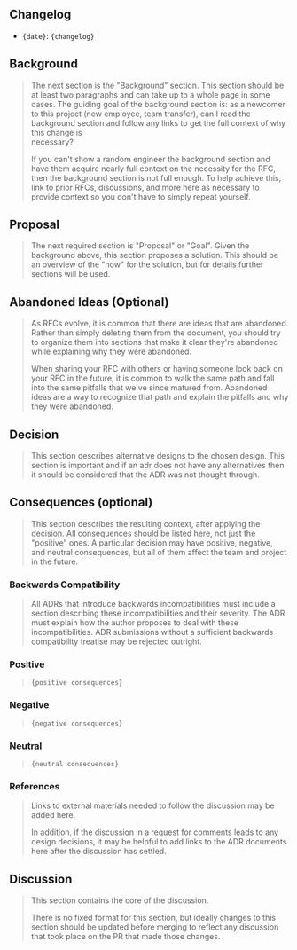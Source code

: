 ## Changelog

* `{date}`: `{changelog}`

## Background

> The next section is the "Background" section. This section should be at least two paragraphs and can take up to a whole
> page in some cases. The guiding goal of the background section is: as a newcomer to this project (new employee, team
> transfer), can I read the background section and follow any links to get the full context of why this change is\
> necessary?
>
> If you can't show a random engineer the background section and have them acquire nearly full context on the necessity
> for the RFC, then the background section is not full enough. To help achieve this, link to prior RFCs, discussions, and
> more here as necessary to provide context so you don't have to simply repeat yourself.

## Proposal

> The next required section is "Proposal" or "Goal". Given the background above, this section proposes a solution.
> This should be an overview of the "how" for the solution, but for details further sections will be used.

## Abandoned Ideas (Optional)

> As RFCs evolve, it is common that there are ideas that are abandoned. Rather than simply deleting them from the
> document, you should try to organize them into sections that make it clear they're abandoned while explaining why they
> were abandoned.
>
> When sharing your RFC with others or having someone look back on your RFC in the future, it is common to walk the same
> path and fall into the same pitfalls that we've since matured from. Abandoned ideas are a way to recognize that path
> and explain the pitfalls and why they were abandoned.

## Decision

> This section describes alternative designs to the chosen design. This section
> is important and if an adr does not have any alternatives then it should be
> considered that the ADR was not thought through.

## Consequences (optional)

> This section describes the resulting context, after applying the decision. All
> consequences should be listed here, not just the "positive" ones. A particular
> decision may have positive, negative, and neutral consequences, but all of them
> affect the team and project in the future.

### Backwards Compatibility

> All ADRs that introduce backwards incompatibilities must include a section
> describing these incompatibilities and their severity. The ADR must explain
> how the author proposes to deal with these incompatibilities. ADR submissions
> without a sufficient backwards compatibility treatise may be rejected outright.

### Positive

> `{positive consequences}`

### Negative

> `{negative consequences}`

### Neutral

> `{neutral consequences}`

### References

> Links to external materials needed to follow the discussion may be added here.
>
> In addition, if the discussion in a request for comments leads to any design
> decisions, it may be helpful to add links to the ADR documents here after the
> discussion has settled.

## Discussion

> This section contains the core of the discussion.
>
> There is no fixed format for this section, but ideally changes to this
> section should be updated before merging to reflect any discussion that took
> place on the PR that made those changes.
